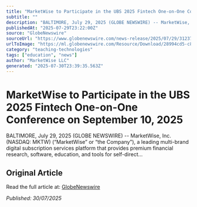 ```yaml
---
title: "MarketWise to Participate in the UBS 2025 Fintech One-on-One Conference on September 10, 2025"
subtitle: ""
description: "BALTIMORE, July 29, 2025 (GLOBE NEWSWIRE) -- MarketWise, Inc. (NASDAQ: MKTW) (“MarketWise” or “the Company”), a leading multi-brand digital subscription services platform that provides premium financial research, software, education, and tools for self-direct…"
publishedAt: "2025-07-29T23:22:00Z"
source: "GlobeNewswire"
sourceUrl: "https://www.globenewswire.com/news-release/2025/07/29/3123700/0/en/MarketWise-to-Participate-in-the-UBS-2025-Fintech-One-on-One-Conference-on-September-10-2025.html"
urlToImage: "https://ml.globenewswire.com/Resource/Download/28994cd5-c835-49ce-bde1-284c5ec7a9cc"
category: "teaching-technologies"
tags: ["education", "news"]
author: "MarketWise LLC"
generated: "2025-07-30T23:39:35.563Z"
---
```


# MarketWise to Participate in the UBS 2025 Fintech One-on-One Conference on September 10, 2025



BALTIMORE, July 29, 2025 (GLOBE NEWSWIRE) -- MarketWise, Inc. (NASDAQ: MKTW) (“MarketWise” or “the Company”), a leading multi-brand digital subscription services platform that provides premium financial research, software, education, and tools for self-direct…

## Original Article

Read the full article at: [GlobeNewswire](https://www.globenewswire.com/news-release/2025/07/29/3123700/0/en/MarketWise-to-Participate-in-the-UBS-2025-Fintech-One-on-One-Conference-on-September-10-2025.html)

*Published: 30/07/2025*
